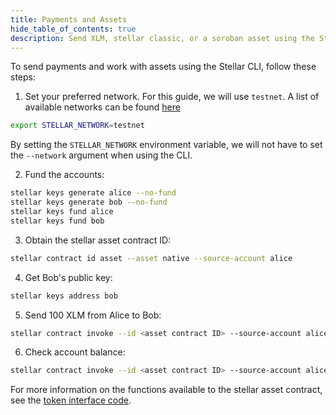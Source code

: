 ```yaml
---
title: Payments and Assets
hide_table_of_contents: true
description: Send XLM, stellar classic, or a soroban asset using the Stellar CLI.
---
```


To send payments and work with assets using the Stellar CLI, follow these steps:

1. Set your preferred network. For this guide, we will use `testnet`. A list of available networks can be found [here](https://developers.stellar.org/docs/networks)

```bash
export STELLAR_NETWORK=testnet
```

By setting the `STELLAR_NETWORK` environment variable, we will not have to set the `--network` argument when using the CLI.

2. Fund the accounts:

```bash
stellar keys generate alice --no-fund
stellar keys generate bob --no-fund
stellar keys fund alice
stellar keys fund bob
```

3. Obtain the stellar asset contract ID:

```bash
stellar contract id asset --asset native --source-account alice
```

4. Get Bob's public key:

```bash
stellar keys address bob
```

5. Send 100 XLM from Alice to Bob:

```bash
stellar contract invoke --id <asset contract ID> --source-account alice  -- transfer --to <Bob ID> --from alice --amount 100
```

6. Check account balance:

```bash
stellar contract invoke --id <asset contract ID> --source-account alice  -- balance --id <account ID>
```

For more information on the functions available to the stellar asset contract, see the [token interface code](https://developers.stellar.org/docs/tokens/token-interface#code).

